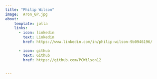 ```yaml
---
title: "Philip Wilson"
image:  Aron_GP.jpg
about:
    template: jolla
    links:
      - icon: linkedin
        text: Linkedin
        href: https://www.linkedin.com/in/philip-wilson-9b0946196/

      - icon: github
        text: Github
        href: https://github.com/PCWilson12


---
```



